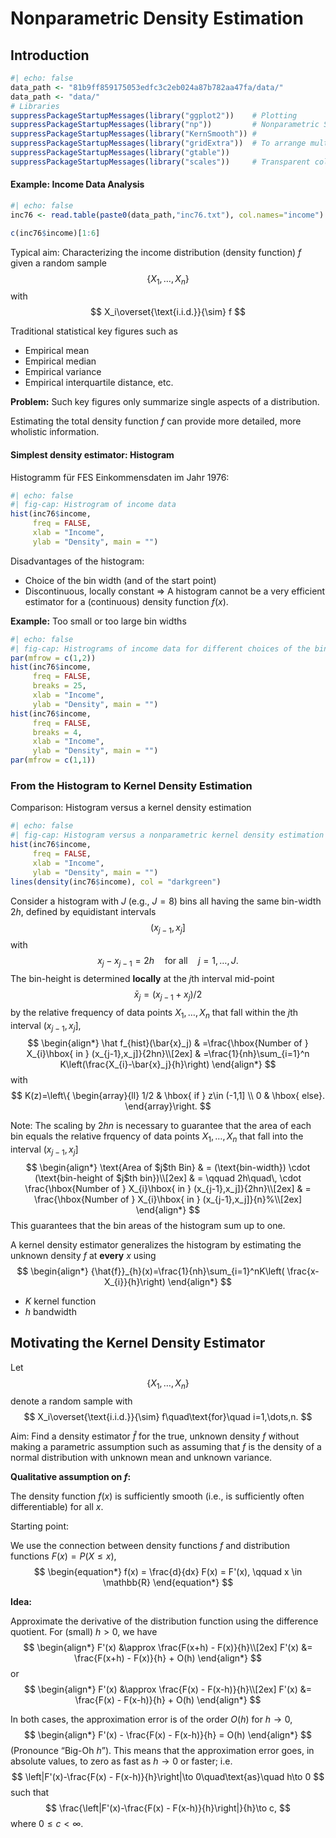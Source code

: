 <!-- LTeX: language=en-US -->
# Nonparametric Density Estimation

## Introduction


```r
#| echo: false
data_path <- "81b9ff859175053edfc3c2eb024a87b782aa47fa/data/"
data_path <- "data/"
# Libraries
suppressPackageStartupMessages(library("ggplot2"))    # Plotting 
suppressPackageStartupMessages(library("np"))         # Nonparametric Statistics
suppressPackageStartupMessages(library("KernSmooth")) #
suppressPackageStartupMessages(library("gridExtra"))  # To arrange multiple plots 
suppressPackageStartupMessages(library("gtable")) 
suppressPackageStartupMessages(library("scales"))     # Transparent colors 
```


#### **Example: Income Data Analysis** {-}


```r
#| echo: false
inc76 <- read.table(paste0(data_path,"inc76.txt"), col.names="income")
```

```r
c(inc76$income)[1:6]
```

Typical aim: Characterizing the income distribution (density function) $f$ given a random sample 
$$
\{X_1,\dots,X_n\}
$$
with 
$$
X_i\overset{\text{i.i.d.}}{\sim} f
$$


Traditional statistical key figures such as 

* Empirical mean 
* Empirical median
* Empirical variance 
* Empirical interquartile distance, etc. 

**Problem:** Such key figures only summarize single aspects of a distribution. 

Estimating the total density function $f$ can provide more detailed, more wholistic information. 


#### **Simplest density estimator: Histogram** {-}

Histogramm für  FES Einkommensdaten im Jahr 1976:

```r
#| echo: false
#| fig-cap: Histrogram of income data
hist(inc76$income, 
     freq = FALSE,
     xlab = "Income", 
     ylab = "Density", main = "")
```


Disadvantages of the histogram: 

* Choice of the bin width (and of the start point)
* Discontinuous, locally constant $\Rightarrow$ A histogram cannot be a very efficient estimator for a (continuous) density function $f(x).$


**Example:** Too small or too large bin widths

```r
#| echo: false
#| fig-cap: Histrograms of income data for different choices of the bin width. 
par(mfrow = c(1,2))
hist(inc76$income, 
     freq = FALSE,
     breaks = 25,
     xlab = "Income", 
     ylab = "Density", main = "")
hist(inc76$income, 
     freq = FALSE,
     breaks = 4,
     xlab = "Income", 
     ylab = "Density", main = "")
par(mfrow = c(1,1))
```


### From the Histogram to Kernel Density Estimation

Comparison: Histogram versus a kernel density estimation 

```r
#| echo: false
#| fig-cap: Histogram versus a nonparametric kernel density estimation (green solid line).
hist(inc76$income, 
     freq = FALSE,
     xlab = "Income", 
     ylab = "Density", main = "")
lines(density(inc76$income), col = "darkgreen")
```

Consider a histogram with $J$ (e.g., $J=8$) bins all having the same bin-width $2h,$ defined by equidistant intervals
$$
(x_{j-1},x_j]
$$ 
with 
$$
x_j-x_{j-1}=2h\quad \text{for all} \quad j=1,\dots,J.
$$
The bin-height is determined **locally** at the $j$th interval mid-point 
$$
\bar{x}_j=(x_{j-1}+x_j)/2
$$
by the relative frequency of data points $X_1,\dots,X_n$ that fall within the $j$th interval $(x_{j-1},x_j],$
$$ 
\begin{align*}
\hat f_{hist}(\bar{x}_j)
& =\frac{\hbox{Number of } X_{i}\hbox{ in } (x_{j-1},x_j]}{2hn}\\[2ex]
& =\frac{1}{nh}\sum_{i=1}^n K\left(\frac{X_{i}-\bar{x}_j}{h}\right)
\end{align*}
$$
with
$$
K(z)=\left\{
\begin{array}{ll}
1/2 & \hbox{ if } z\in (-1,1] \\
0   & \hbox{ else}.
\end{array}\right.
$$

Note: The scaling by $2hn$ is necessary to guarantee that the area of each bin equals the relative frquency of data points $X_1,\dots,X_n$ that fall into the interval $(x_{j-1},x_j]$
$$
\begin{align*}
\text{Area of $j$th Bin} 
& = (\text{bin-width}) \cdot (\text{bin-height of $j$th bin})\\[2ex]
& = \qquad 2h\quad\, \cdot \frac{\hbox{Number of } X_{i}\hbox{ in } (x_{j-1},x_j]}{2hn}\\[2ex]
& = \frac{\hbox{Number of } X_{i}\hbox{ in } (x_{j-1},x_j]}{n}%\\[2ex]
\end{align*}
$$
This guarantees that the bin areas of the histogram sum up to one.  


A kernel density estimator generalizes the histogram by estimating the unknown density $f$ at **every** $x$ using 
$$
\begin{align*}
{\hat{f}}_{h}(x)=\frac{1}{nh}\sum_{i=1}^nK\left(
\frac{x-X_{i}}{h}\right)
\end{align*}
$$

* $K$ kernel function 
* $h$ bandwidth 


## Motivating the Kernel Density Estimator


Let 
$$
\{X_1, \ldots, X_n\}
$$
denote a random sample with 
$$
X_i\overset{\text{i.i.d.}}{\sim} f\quad\text{for}\quad i=1,\dots,n.
$$


Aim: Find a density estimator $\hat{f}$ for the true, unknown density $f$ without making a parametric assumption such as assuming that $f$ is the density of a normal distribution with unknown mean and unknown variance. 


**Qualitative assumption on $f:$**

The density function $f(x)$ is sufficiently smooth (i.e., is sufficiently often differentiable) for all $x$.  


Starting point: 

We use the connection between density functions $f$ and distribution functions $F(x) = P(X \leq x),$ 
$$
\begin{equation*}
  f(x) = \frac{d}{dx} F(x) = F'(x), \qquad x \in \mathbb{R}
\end{equation*}
$$

**Idea:** 

Approximate the derivative of the distribution function using the difference quotient. For (small) $h > 0,$ we have 
$$
\begin{align*}
  F'(x) &\approx \frac{F(x+h) - F(x)}{h}\\[2ex]
  F'(x) &= \frac{F(x+h) - F(x)}{h} + O(h)
\end{align*}
$$
or
$$
\begin{align*}
F'(x) &\approx \frac{F(x) - F(x-h)}{h}\\[2ex]
F'(x)      &= \frac{F(x) - F(x-h)}{h} + O(h)
\end{align*}
$$

In both cases, the approximation error is of the order $O(h)$ for $h\to 0,$
$$
\begin{align*}
F'(x) - \frac{F(x) - F(x-h)}{h} = O(h)
\end{align*}
$$
(Pronounce "Big-Oh $h$"). This means that the approximation error goes, in absolute values, to zero as fast as $h\to 0$ or faster; i.e.
$$
\left|F'(x)-\frac{F(x) - F(x-h)}{h}\right|\to 0\quad\text{as}\quad h\to 0 
$$
such that
$$
\frac{\left|F'(x)-\frac{F(x) - F(x-h)}{h}\right|}{h}\to c,
$$
where $0\leq c < \infty.$